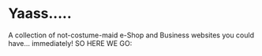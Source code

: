 # Yaass.....

A collection of not-costume-maid e-Shop and Business websites you could have... immediately! 
SO HERE WE GO: